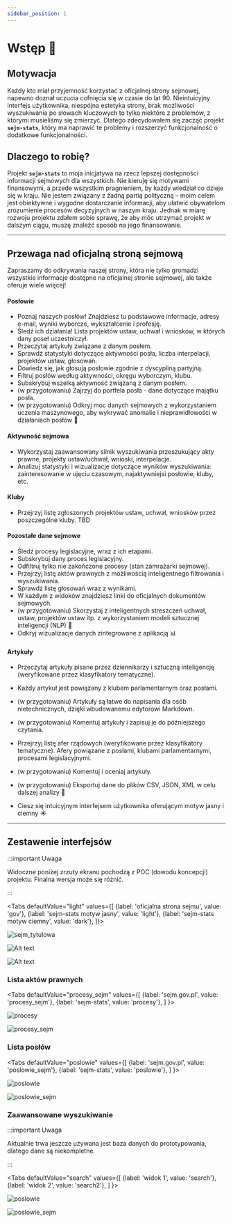 ```yaml
---
sidebar_position: 1
---
```



# Wstęp 🚀


## Motywacja

Każdy kto miał przyjemność korzystać z oficjalnej strony sejmowej, napewno doznał uczucia cofnięcia się w czasie do lat 90. Nieintuicyjny interfejs użytkownika, niespójna estetyka strony, brak możliwości wyszukiwania po słowach kluczowych to tylko niektóre z problemów, z którymi musieliśmy się zmierzyć.
Dlatego zdecydowałem się zacząć projekt **`sejm-stats`**, który ma naprawić te problemy i rozszerzyć funkcjonalność o dodatkowe funkcjonalności.


## Dlaczego to robię?

Projekt **`sejm-stats`** to moja inicjatywa na rzecz lepszej dostępności informacji sejmowych dla wszystkich. Nie kieruję się motywami finansowymi, a przede wszystkim pragnieniem, by każdy wiedział co dzieje się w kraju. Nie jestem związany z żadną partią polityczną – moim celem jest obiektywne i wygodne dostarczanie informacji, aby ułatwić obywatelom zrozumienie procesów decyzyjnych w naszym kraju. Jednak w miarę rozwoju projektu zdałem sobie sprawę, że aby móc utrzymać projekt w dalszym ciągu, muszę znaleźć sposób na jego finansowanie. 



---

## Przewaga nad oficjalną stroną sejmową

Zapraszamy do odkrywania naszej strony, która nie tylko gromadzi wszystkie informacje dostępne na oficjalnej stronie sejmowej, ale także oferuje wiele więcej!

#### Posłowie
- Poznaj naszych posłów! Znajdziesz tu podstawowe informacje, adresy e-mail, wyniki wyborcze, wykształcenie i profesję.
- Śledź ich działania! Lista projektów ustaw, uchwał i wniosków, w których dany poseł uczestniczył.
- Przeczytaj artykuły związane z danym posłem.
- Sprawdź statystyki dotyczące aktywności posła, liczba interpelacji, projektów ustaw, głosowań.
- Dowiedz się, jak głosują posłowie zgodnie z dyscypliną partyjną.
- Filtruj posłów według aktywności, okręgu wyborczym, klubu.
- Subskrybuj wszelką aktywność związaną z danym posłem.
- (w przygotowaniu) Zajrzyj do portfela posła - dane dotyczące majątku posła.
- (w przygotowaniu) Odkryj moc danych sejmowych z wykorzystaniem uczenia maszynowego, aby wykrywać anomalie i nieprawidłowości w działaniach posłów 🤖

#### Aktywność sejmowa
- Wykorzystaj zaawansowany silnik wyszukiwania przeszukujący akty prawne, projekty ustaw/uchwał, wnioski, interpelacje.
- Analizuj statystyki i wizualizacje dotyczące wyników wyszukiwania: zainteresowanie w ujęciu czasowym, najaktywniejsi posłowie, kluby, etc.

#### Kluby
- Przejrzyj listę zgłoszonych projektów ustaw, uchwał, wniosków przez poszczególne kluby. TBD

#### Pozostałe dane sejmowe
- Śledź procesy legislacyjne, wraz z ich etapami.
- Subskrybuj dany proces legislacyjny.
- Odfiltruj tylko nie zakończone procesy (stan zamrażarki sejmowej).
- Przejrzyj listę aktów prawnych z możliwością inteligentnego filtrowania i wyszukiwania.
- Sprawdź listę głosowań wraz z wynikami.
- W każdym z widoków znajdziesz linki do oficjalnych dokumentów sejmowych.
- (w przygotowaniu) Skorzystaj z inteligentnych streszczeń uchwał, ustaw, projektów ustaw itp. z wykorzystaniem modeli sztucznej inteligencji (NLP) 📝
- Odkryj wizualizacje danych zintegrowane z aplikacją 📊

#### Artykuły
- Przeczytaj artykuły pisane przez dziennikarzy i sztuczną inteligencję (weryfikowane przez klasyfikatory tematyczne).
- Każdy artykuł jest powiązany z klubem parlamentarnym oraz posłami.
- (w przygotowaniu) Artykuły są łatwe do napisania dla osób nietechnicznych, dzięki wbudowanemu edytorowi Markdown.
- (w przygotowaniu) Komentuj artykuły i zapisuj je do późniejszego czytania.
- Przejrzyj listę afer rządowych (weryfikowane przez klasyfikatory tematyczne). Afery powiązane z posłami, klubami parlamentarnymi, procesami legislacyjnymi.
- (w przygotowaniu) Komentuj i oceniaj artykuły.

- (w przygotowaniu) Eksportuj dane do plików CSV, JSON, XML  w celu dalszej analizy 📁
- Ciesz się intuicyjnym interfejsem użytkownika oferującym motyw jasny i ciemny ☀️
---

## Zestawenie interfejsów

:::important Uwaga

Widoczne poniżej zrzuty ekranu pochodzą z POC (dowodu koncepcji) projektu. Finalna wersja może się różnić.

:::

<Tabs
    defaultValue="light"
    values={[
        {label: 'oficjalna strona sejmu', value: 'gov'},
        {label: 'sejm-stats motyw jasny', value: 'light'},
        {label: 'sejm-stats motyw ciemny', value: 'dark'},
    ]}>

<TabItem value="gov">

![sejm_tytulowa](img/sejm_tytulowa.png)    

</TabItem>

<TabItem value="light">

![Alt text](img/light_mode.png)

</TabItem>

<TabItem value="dark">

![Alt text](img/dark_mode.png)

</TabItem>

</Tabs>

### Lista aktów prawnych

<Tabs
    defaultValue="procesy_sejm"
    values={[
        {label: 'sejm.gov.pl', value: 'procesy_sejm'},
        {label: 'sejm-stats', value: 'procesy'},
    ]
}>

<TabItem value="procesy">

![procesy](img/procesy.png)

</TabItem>

<TabItem value="procesy_sejm">

![procesy_sejm](img/procesy_sejm.png)

</TabItem>



</Tabs>

### Lista posłów

<Tabs
    defaultValue="poslowie"
    values={[
        {label: 'sejm.gov.pl', value: 'poslowie_sejm'},
        {label: 'sejm-stats', value: 'poslowie'},
    ]
}>

<TabItem value="poslowie">

![poslowie](img/poslowie.png)

</TabItem>

<TabItem value="poslowie_sejm">

![poslowie_sejm](img/poslowie_sejm.png)

</TabItem>



</Tabs>

### Zaawansowane wyszukiwanie

:::important Uwaga

Aktualnie trwa jeszcze używana jest baza danych do prototypowania, dlatego dane są niekompletne.

:::

<Tabs
    defaultValue="search"
    values={[
        {label: 'widok 1', value: 'search'},
        {label: 'widok 2', value: 'search2'},
    ]
}>



<TabItem value="search">

![poslowie](img/search.png)

</TabItem>

<TabItem value="search2">

![poslowie_sejm](img/search2.png)

</TabItem>

</Tabs>

